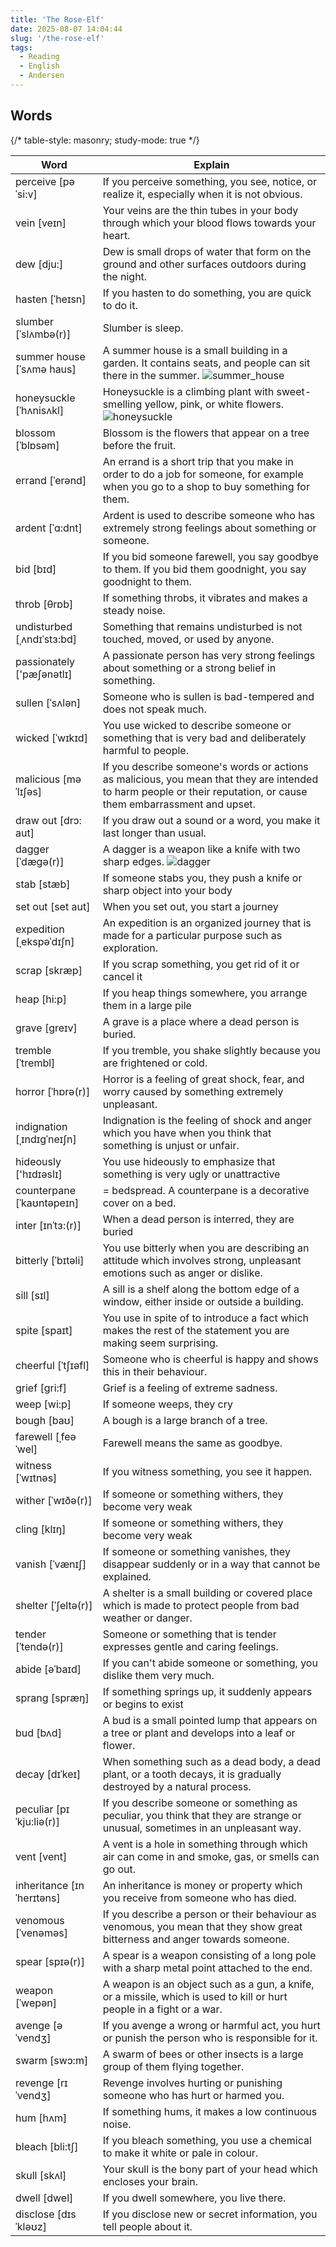 ```yaml
---
title: 'The Rose-Elf'
date: 2025-08-07 14:04:44
slug: '/the-rose-elf'
tags:
  - Reading
  - English
  - Andersen
---
```


## Words

{/* table-style: masonry; study-mode: true */}

| Word                       | Explain                                                                                                                                                             |
| -------------------------- | ------------------------------------------------------------------------------------------------------------------------------------------------------------------- |
| perceive [pəˈsi:v]         | If you perceive something, you see, notice, or realize it, especially when it is not obvious.                                                                       |
| vein [veɪn]                | Your veins are the thin tubes in your body through which your blood flows towards your heart.                                                                       |
| dew [dju:]                 | Dew is small drops of water that form on the ground and other surfaces outdoors during the night.                                                                   |
| hasten [ˈheɪsn]            | If you hasten to do something, you are quick to do it.                                                                                                              |
| slumber [ˈslʌmbə(r)]       | Slumber is sleep.                                                                                                                                                   |
| summer house [ˈsʌmə haus]  | A summer house is a small building in a garden. It contains seats, and people can sit there in the summer. ![summer_house](andersen/summer_house.jpg)               |
| honeysuckle [ˈhʌnisʌkl]    | Honeysuckle is a climbing plant with sweet-smelling yellow, pink, or white flowers. ![honeysuckle](andersen/honeysuckle.jpg)                                        |
| blossom [ˈblɒsəm]          | Blossom is the flowers that appear on a tree before the fruit.                                                                                                      |
| errand [ˈerənd]            | An errand is a short trip that you make in order to do a job for someone, for example when you go to a shop to buy something for them.                              |
| ardent [ˈɑ:dnt]            | Ardent is used to describe someone who has extremely strong feelings about something or someone.                                                                    |
| bid [bɪd]                  | If you bid someone farewell, you say goodbye to them. If you bid them goodnight, you say goodnight to them.                                                         |
| throb [θrɒb]               | If something throbs, it vibrates and makes a steady noise.                                                                                                          |
| undisturbed [ˌʌndɪˈstɜ:bd] | Something that remains undisturbed is not touched, moved, or used by anyone.                                                                                        |
| passionately ['pæʃənətlɪ]  | A passionate person has very strong feelings about something or a strong belief in something.                                                                       |
| sullen [ˈsʌlən]            | Someone who is sullen is bad-tempered and does not speak much.                                                                                                      |
| wicked [ˈwɪkɪd]            | You use wicked to describe someone or something that is very bad and deliberately harmful to people.                                                                |
| malicious [məˈlɪʃəs]       | If you describe someone's words or actions as malicious, you mean that they are intended to harm people or their reputation, or cause them embarrassment and upset. |
| draw out [drɔ: aut]        | If you draw out a sound or a word, you make it last longer than usual.                                                                                              |
| dagger [ˈdægə(r)]          | A dagger is a weapon like a knife with two sharp edges. ![dagger](andersen/dagger.jpg)                                                                              |
| stab [stæb]                | If someone stabs you, they push a knife or sharp object into your body                                                                                              |
| set out [set aut]          | When you set out, you start a journey                                                                                                                               |
| expedition [ˌekspəˈdɪʃn]   | An expedition is an organized journey that is made for a particular purpose such as exploration.                                                                    |
| scrap [skræp]              | If you scrap something, you get rid of it or cancel it                                                                                                              |
| heap [hi:p]                | If you heap things somewhere, you arrange them in a large pile                                                                                                      |
| grave [ɡreɪv]              | A grave is a place where a dead person is buried.                                                                                                                   |
| tremble [ˈtrembl]          | If you tremble, you shake slightly because you are frightened or cold.                                                                                              |
| horror [ˈhɒrə(r)]          | Horror is a feeling of great shock, fear, and worry caused by something extremely unpleasant.                                                                       |
| indignation [ˌɪndɪgˈneɪʃn] | Indignation is the feeling of shock and anger which you have when you think that something is unjust or unfair.                                                     |
| hideously ['hɪdɪəslɪ]      | You use hideously to emphasize that something is very ugly or unattractive                                                                                          |
| counterpane [ˈkaʊntəpeɪn]  | = bedspread. A counterpane is a decorative cover on a bed.                                                                                                          |
| inter [ɪnˈtɜ:(r)]          | When a dead person is interred, they are buried                                                                                                                     |
| bitterly [ˈbɪtəli]         | You use bitterly when you are describing an attitude which involves strong, unpleasant emotions such as anger or dislike.                                           |
| sill [sɪl]                 | A sill is a shelf along the bottom edge of a window, either inside or outside a building.                                                                           |
| spite [spaɪt]              | You use in spite of to introduce a fact which makes the rest of the statement you are making seem surprising.                                                       |
| cheerful [ˈtʃɪəfl]         | Someone who is cheerful is happy and shows this in their behaviour.                                                                                                 |
| grief [gri:f]              | Grief is a feeling of extreme sadness.                                                                                                                              |
| weep [wi:p]                | If someone weeps, they cry                                                                                                                                          |
| bough [baʊ]                | A bough is a large branch of a tree.                                                                                                                                |
| farewell [ˌfeəˈwel]        | Farewell means the same as goodbye.                                                                                                                                 |
| witness [ˈwɪtnəs]          | If you witness something, you see it happen.                                                                                                                        |
| wither [ˈwɪðə(r)]          | If someone or something withers, they become very weak                                                                                                              |
| cling [klɪŋ]               | If someone or something withers, they become very weak                                                                                                              |
| vanish [ˈvænɪʃ]            | If someone or something vanishes, they disappear suddenly or in a way that cannot be explained.                                                                     |
| shelter [ˈʃeltə(r)]        | A shelter is a small building or covered place which is made to protect people from bad weather or danger.                                                          |
| tender [ˈtendə(r)]         | Someone or something that is tender expresses gentle and caring feelings.                                                                                           |
| abide [əˈbaɪd]             | If you can't abide someone or something, you dislike them very much.                                                                                                |
| sprang [spræŋ]             | If something springs up, it suddenly appears or begins to exist                                                                                                     |
| bud [bʌd]                  | A bud is a small pointed lump that appears on a tree or plant and develops into a leaf or flower.                                                                   |
| decay [dɪˈkeɪ]             | When something such as a dead body, a dead plant, or a tooth decays, it is gradually destroyed by a natural process.                                                |
| peculiar [pɪˈkju:liə(r)]   | If you describe someone or something as peculiar, you think that they are strange or unusual, sometimes in an unpleasant way.                                       |
| vent [vent]                | A vent is a hole in something through which air can come in and smoke, gas, or smells can go out.                                                                   |
| inheritance [ɪnˈherɪtəns]  | An inheritance is money or property which you receive from someone who has died.                                                                                    |
| venomous [ˈvenəməs]        | If you describe a person or their behaviour as venomous, you mean that they show great bitterness and anger towards someone.                                        |
| spear [spɪə(r)]            | A spear is a weapon consisting of a long pole with a sharp metal point attached to the end.                                                                         |
| weapon [ˈwepən]            | A weapon is an object such as a gun, a knife, or a missile, which is used to kill or hurt people in a fight or a war.                                               |
| avenge [əˈvendʒ]           | If you avenge a wrong or harmful act, you hurt or punish the person who is responsible for it.                                                                      |
| swarm [swɔ:m]              | A swarm of bees or other insects is a large group of them flying together.                                                                                          |
| revenge [rɪˈvendʒ]         | Revenge involves hurting or punishing someone who has hurt or harmed you.                                                                                           |
| hum [hʌm]                  | If something hums, it makes a low continuous noise.                                                                                                                 |
| bleach [bli:tʃ]            | If you bleach something, you use a chemical to make it white or pale in colour.                                                                                     |
| skull [skʌl]               | Your skull is the bony part of your head which encloses your brain.                                                                                                 |
| dwell [dwel]               | If you dwell somewhere, you live there.                                                                                                                             |
| disclose [dɪsˈkləʊz]       | If you disclose new or secret information, you tell people about it.                                                                                                |
